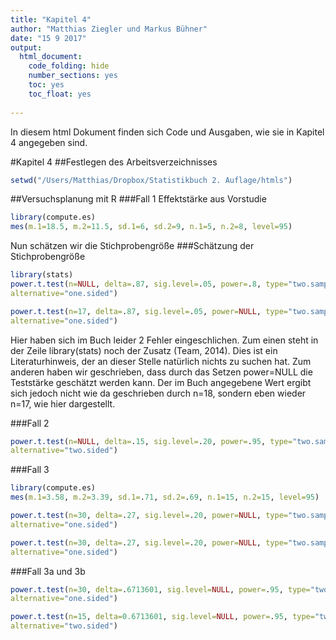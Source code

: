```yaml
---
title: "Kapitel 4"
author: "Matthias Ziegler und Markus Bühner"
date: "15 9 2017"
output: 
  html_document:
    code_folding: hide
    number_sections: yes
    toc: yes
    toc_float: yes
    
---
```


In diesem html Dokument finden sich Code und Ausgaben, wie sie in Kapitel 4 angegeben sind. 

#Kapitel 4
##Festlegen des Arbeitsverzeichnisses
```r
setwd("/Users/Matthias/Dropbox/Statistikbuch 2. Auflage/htmls")
```
  
##Versuchsplanung mit R
###Fall 1
  Effektstärke aus Vorstudie
```r
library(compute.es)
mes(m.1=18.5, m.2=11.5, sd.1=6, sd.2=9, n.1=5, n.2=8, level=95)
```
  
Nun schätzen wir die Stichprobengröße
###Schätzung der Stichprobengröße
```r
library(stats)
power.t.test(n=NULL, delta=.87, sig.level=.05, power=.8, type="two.sample",
alternative="one.sided")

power.t.test(n=17, delta=.87, sig.level=.05, power=NULL, type="two.sample",
alternative="one.sided")

```
  Hier haben sich im Buch leider 2 Fehler eingeschlichen. Zum einen steht in der Zeile library(stats) noch der Zusatz (Team, 2014). Dies ist ein Literaturhinweis, der an dieser Stelle natürlich nichts zu suchen hat.
  Zum anderen haben wir geschrieben, dass durch das Setzen power=NULL die Teststärke geschätzt werden kann. Der im Buch angegebene Wert ergibt sich jedoch nicht wie da geschrieben durch n=18, sondern eben wieder n=17, wie hier dargestellt.
  
###Fall 2
```r
power.t.test(n=NULL, delta=.15, sig.level=.20, power=.95, type="two.sample",
alternative="two.sided")
```
  
###Fall 3

```r
library(compute.es)
mes(m.1=3.58, m.2=3.39, sd.1=.71, sd.2=.69, n.1=15, n.2=15, level=95)

power.t.test(n=30, delta=.27, sig.level=.20, power=NULL, type="two.sample",
alternative="one.sided")

power.t.test(n=30, delta=.27, sig.level=.20, power=NULL, type="two.sample",
alternative="one.sided")
```
  
###Fall 3a und 3b
```r
power.t.test(n=30, delta=.6713601, sig.level=NULL, power=.95, type="two.sample",
alternative="one.sided")

power.t.test(n=15, delta=0.6713601, sig.level=NULL, power=.95, type="two.sample",
alternative="two.sided")
```

  








